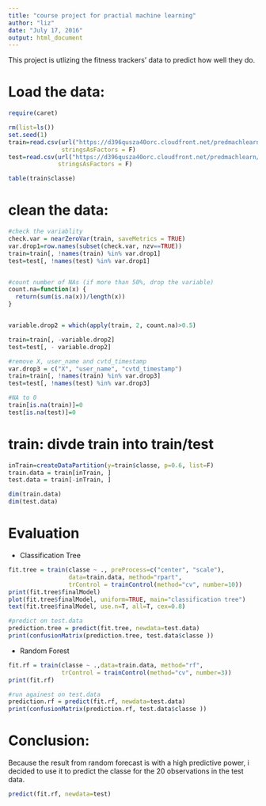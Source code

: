 ```yaml
---
title: "course project for practial machine learning"
author: "liz"
date: "July 17, 2016"
output: html_document
---
```



This project is utlizing the fitness trackers' data to predict how well they do. 


# Load the data:
```r
require(caret)

rm(list=ls())
set.seed(1)
train=read.csv(url("https://d396qusza40orc.cloudfront.net/predmachlearn/pml-training.csv"), 
               stringsAsFactors = F)
test=read.csv(url("https://d396qusza40orc.cloudfront.net/predmachlearn/pml-testing.csv"), 
              stringsAsFactors = F)

table(train$classe)
```

# clean the data:

```r
#check the variablity
check.var = nearZeroVar(train, saveMetrics = TRUE)
var.drop1=row.names(subset(check.var, nzv==TRUE))
train=train[, !names(train) %in% var.drop1]
test=test[, !names(test) %in% var.drop1]


#count number of NAs (if more than 50%, drop the variable)
count.na=function(x) {
  return(sum(is.na(x))/length(x))
}


variable.drop2 = which(apply(train, 2, count.na)>0.5)

train=train[, -variable.drop2]
test=test[, - variable.drop2]

#remove X, user_name and cvtd_timestamp
var.drop3 = c("X", "user_name", "cvtd_timestamp")
train=train[, !names(train) %in% var.drop3]
test=test[, !names(test) %in% var.drop3]

#NA to 0
train[is.na(train)]=0
test[is.na(test)]=0

```

# train: divde train into train/test
```r
inTrain=createDataPartition(y=train$classe, p=0.6, list=F)
train.data = train[inTrain, ]
test.data = train[-inTrain, ]

dim(train.data)
dim(test.data)
```

# Evaluation
- Classification Tree
```r
fit.tree = train(classe ~ ., preProcess=c("center", "scale"),
                 data=train.data, method="rpart", 
                 trControl = trainControl(method="cv", number=10))
print(fit.tree$finalModel)
plot(fit.tree$finalModel, uniform=TRUE, main="classification tree")
text(fit.tree$finalModel, use.n=T, all=T, cex=0.8)

#predict on test.data
prediction.tree = predict(fit.tree, newdata=test.data)
print(confusionMatrix(prediction.tree, test.data$classe ))
```

- Random Forest
```r
fit.rf = train(classe ~ .,data=train.data, method="rf", 
               trControl = trainControl(method="cv", number=3))
print(fit.rf)

#run againest on test.data
prediction.rf = predict(fit.rf, newdata=test.data)
print(confusionMatrix(prediction.rf, test.data$classe ))

```

# Conclusion:
Because the result from random forecast is with a high predictive power, i decided to use it to predict the classe for the 20 observations in the test data. 

```r

predict(fit.rf, newdata=test)

```
